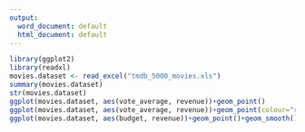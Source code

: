 ---
output:
  word_document: default
  html_document: default
---

```{r}
library(ggplot2)
library(readxl)
movies.dataset <- read_excel("tmdb_5000_movies.xls")
summary(movies.dataset)
str(movies.dataset)
ggplot(movies.dataset, aes(vote_average, revenue))+geom_point()
ggplot(movies.dataset, aes(vote_average, revenue))+geom_point(colour="red")
ggplot(movies.dataset, aes(budget, revenue))+geom_point()+geom_smooth()
```



